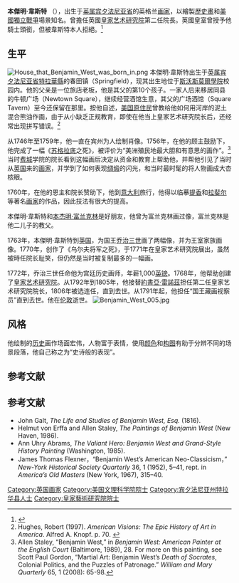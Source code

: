 {{Infobox artist
| bgcolour      = #6495ED 
| name          = Benjamin West
| image         = BenjaminWestNGA.gif
| imagesize     = 200px
| caption       = 本傑明·韋斯特的自画像（约1763年）
| birth_name    =
| birth_date    = {{birth date|1738|10|10|mf=y}}
| birth_place   = [[英属宾夕法尼亚省|英属宾夕法尼亚省]]春田鎮
| death_date    = {{death date and age|1820|3|11|1738|10|10|mf=y}}
| death_place   = [[英國|英國]][[倫敦|倫敦]]
| nationality   =
| field         = [[歷史畫|歷史畫]]
| training      =
| movement      =
| works         =
| patrons       = 威廉·亨利<br>[[喬治三世|喬治三世]]
| influenced by =
| influenced    =
| awards        =
}}

'''本傑明·韋斯特'''  {{Post-nominals|post-noms=[[Royal_Academy|PRA]]}}（{{bd|1738年|10月10日|1820年|3月11日|catIdx=W}}），出生于[[英属宾夕法尼亚省|英属宾夕法尼亚省]]的英格兰[[画家|画家]]，以繪製[[歷史畫|歷史畫]]和[[美國獨立戰爭|美國獨立戰爭]]場景知名。曾擔任英國[[皇家艺术研究院|皇家艺术研究院]]第二任院長。英國皇室曾授予他騎士頭銜，但被韋斯特本人拒絕。<ref>{{cite book|last1=Shinn|first1=Earl|title=The World's Art from the International Exhibition|date=1880|publisher=A.W. Lovering|url=https://books.google.ca/books?id=S6tBAAAAYAAJ|access-date=2015-11-22|archive-date=2019-05-02|archive-url=https://web.archive.org/web/20190502050456/https://books.google.ca/books?id=S6tBAAAAYAAJ|dead-url=no}}</ref>

== 生平 ==
[[File:House_that_Benjamin_West_was_born_in.png|thumb]]
本傑明·韋斯特出生于[[英属宾夕法尼亚省|英属宾夕法尼亚省]][[特拉華縣_(賓夕法尼亞州)|特拉華縣]]的春田镇（Springfield），现其出生地位于[[斯沃斯莫爾學院|斯沃斯莫爾學院]]校园内。他的父亲是一位旅店老板，他是其父的第10个孩子。一家人后来移居同县的牛顿广场（Newtown Square），继续经营酒馆生意，其父的广场酒馆（Square Tavern）至今还保留在那里。按他自述，[[美国原住民|美国原住民]]曾教给他如何用河岸的泥土混合熊油作画，由于从小缺乏正规教育，即使在他当上皇家艺术研究院长后，还经常出现拼写错误。<ref>Hughes, Robert (1997). ''American Visions: The Epic History of Art in America''. Alfred A. Knopf. p. 70. {{ISBN|0-679-42627-2}}</ref> 

从1746年至1759年，他一直在宾州为人绘制肖像。1756年，在他的顾主鼓励下，他完成了一幅《[[苏格拉底|苏格拉底]]之死》，被评价为“美洲殖民地最大胆和有意思的画作”。<ref>Allen Staley, “Benjamin West,” in ''Benjamin West: American Painter at the English Court'' (Baltimore, 1989), 28. For more on this painting, see Scott Paul Gordon, “Martial Art: Benjamin West’s ''Death of Socrates'', Colonial Politics, and the Puzzles of Patronage.” ''William and Mary Quarterly'' 65, 1 (2008): 65-98.</ref>当时[[费城|费城]]学院的院长看到这幅画后决定从资金和教育上帮助他，并帮他引见了当时从[[英国|英国]]来的[[画家|画家]]，并学到了如何表现[[绸缎|绸缎]]的闪光，和当时最时髦的将人物画成大杏核眼。

1760年，在他的恩主和院长赞助下，他到[[意大利|意大利]]旅行，他得以临摹[[提香|提香]]和[[拉斐尔|拉斐尔]]等著名[[画家|画家]]的作品，因此技法有很大的提高。

本傑明·韋斯特和[[本杰明·富兰克林|本杰明·富兰克林]]是好朋友，他曾为富兰克林画过像，富兰克林是他二儿子的教父。

1763年，本傑明·韋斯特到[[英国|英国]]，为国王[[乔治三世|乔治三世]]画了两幅像，并为王室家族画像。1770年，创作了《乌尔夫将军之死》，于1771年在皇家艺术研究院展出，虽然被時任院长耻笑，但仍然是当时被复制最多的一幅画。

1772年，乔治三世任命他为宫廷历史画师，年薪1,000[[英镑|英镑]]。1768年，他帮助创建了[[皇家艺术研究院|皇家艺术研究院]]。从1792年到1805年，他接替[[約書亞·雷諾茲|約書亞·雷諾茲]]担任第二任皇家艺术研究院院长，1806年被选连任，直到去世。从1791年起，他担任“国王藏画视察员”直到去世。他在[[伦敦|伦敦]]逝世。
[[File:Benjamin_West_005.jpg|left]]

== 风格 ==

他绘制的[[历史|历史]]画作场面宏伟，人物富于表情，使用[[颜色|颜色]]和[[构图|构图]]有助于分辨不同的场景段落，他自己称之为“史诗般的表现”。

==参考文献==
{{reflist}}
== 参考文献 ==
{{Commons+cat|Benjamin West}}
* John Galt, ''The Life and Studies of Benjamin West, Esq.'' (1816).
* Helmut von Erffa and Allen Staley, ''The Paintings of Benjamin West'' (New Haven, 1986).
* Ann Uhry Abrams, ''The Valiant Hero: Benjamin West and Grand-Style History Painting'' (Washington, 1985).
* James Thomas Flexner，“Benjamin West’s American Neo-Classicism，” ''New-York Historical Society Quarterly'' 36, 1 (1952), 5–41, rept. in ''America’s Old Masters'' (New York, 1967), 315–40.


{{Authority control}}
{{DEFAULTSORT:West, Benjamin}}
[[Category:英国画家|Category:英国画家]]
[[Category:美国文理科学院院士|Category:美国文理科学院院士]]
[[Category:宾夕法尼亚州特拉华县人士|Category:宾夕法尼亚州特拉华县人士]]
[[Category:皇家藝術研究院院士|Category:皇家藝術研究院院士]]